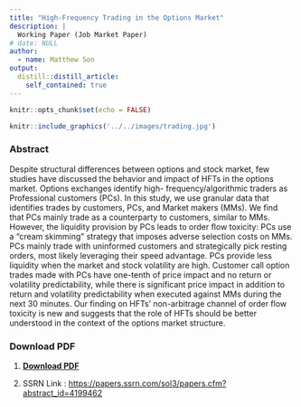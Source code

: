 ```yaml
---
title: "High-Frequency Trading in the Options Market"
description: |
  Working Paper (Job Market Paper)
# date: NULL
author:
  - name: Matthew Son
output:
  distill::distill_article:
    self_contained: true
---
```




```r
knitr::opts_chunk$set(echo = FALSE)
```

```r
knitr::include_graphics('../../images/trading.jpg')
```



### Abstract

Despite structural differences between options and stock market, few studies have discussed the behavior and impact of HFTs in the options market. Options exchanges identify high- frequency/algorithmic traders as Professional customers (PCs). In this study, we use granular data that identifies trades by customers, PCs, and Market makers (MMs). We find that PCs mainly trade as a counterparty to customers, similar to MMs. However, the liquidity provision by PCs leads to order flow toxicity: PCs use a “cream skimming” strategy that imposes adverse selection costs on MMs. PCs mainly trade with uninformed customers and strategically pick resting orders, most likely leveraging their speed advantage. PCs provide less liquidity when the market and stock volatility are high. Customer call option trades made with PCs have one-tenth of price impact and no return or volatility predictability, while there is significant price impact in addition to return and volatility predictability when executed against MMs during the next 30 minutes. Our finding on HFTs’ non-arbitrage channel of order flow toxicity is new and suggests that the role of HFTs should be better understood in the context of the options market structure.


### Download PDF

1. [**Download PDF**](../../files/Matthew_JMP.pdf)

2. SSRN Link : [https://papers.ssrn.com/sol3/papers.cfm?abstract_id=4199462](https://papers.ssrn.com/sol3/papers.cfm?abstract_id=4199462)


